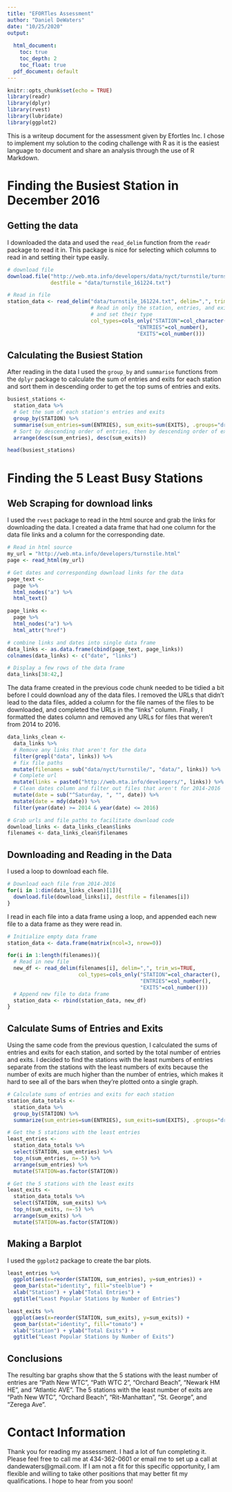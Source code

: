 ```yaml
---
title: "EFORTles Assessment"
author: "Daniel DeWaters"
date: "10/25/2020"
output:
  
  html_document:
    toc: true
    toc_depth: 2
    toc_float: true
  pdf_document: default
---
```


```r
knitr::opts_chunk$set(echo = TRUE)
library(readr)
library(dplyr)
library(rvest)
library(lubridate)
library(ggplot2)
```

This is a writeup document for the assessment given by Efortles Inc. I chose to implement my solution to the coding challenge with R as it is the easiest language to document and share an analysis through the use of R Markdown.

# Finding the Busiest Station in December 2016
## Getting the data

I downloaded the data and used the `read_delim` function from the `readr` package to read it in. This package is nice for selecting which columns to read in and setting their type easily.

```r
# download file
download.file("http://web.mta.info/developers/data/nyct/turnstile/turnstile_161224.txt",
              destfile = "data/turnstile_161224.txt")

# Read in file
station_data <- read_delim("data/turnstile_161224.txt", delim=",", trim_ws=TRUE,
                           # Read in only the station, entries, and exits columns,
                           # and set their type
                           col_types=cols_only("STATION"=col_character(),
                                          "ENTRIES"=col_number(),
                                          "EXITS"=col_number()))
```

## Calculating the Busiest Station

After reading in the data I used the `group_by` and `summarise` functions from the `dplyr` package to calculate the sum of entries and exits for each station and sort them in descending order to get the top sums of entries and exits.

```r
busiest_stations <-
  station_data %>%
  # Get the sum of each station's entries and exits
  group_by(STATION) %>%
  summarise(sum_entries=sum(ENTRIES), sum_exits=sum(EXITS), .groups="drop") %>%
  # Sort by descending order of entries, then by descending order of exits
  arrange(desc(sum_entries), desc(sum_exits))

head(busiest_stations)
```

# Finding the 5 Least Busy Stations

## Web Scraping for download links

I used the `rvest` package to read in the html source and grab the links for downloading the data. I created a data frame that had one column for the data file links and a column for the corresponding date.

```r
# Read in html source
my_url = "http://web.mta.info/developers/turnstile.html"
page <- read_html(my_url)

# Get dates and corresponding download links for the data
page_text <- 
  page %>%
  html_nodes("a") %>% 
  html_text()

page_links <-
  page %>% 
  html_nodes("a") %>% 
  html_attr("href")

# combine links and dates into single data frame
data_links <- as.data.frame(cbind(page_text, page_links))
colnames(data_links) <- c("date", "links")

# Display a few rows of the data frame
data_links[38:42,]
```

The data frame created in the previous code chunk needed to be tidied a bit before I could download any of the data files. I removed the URLs that didn't lead to the data files, added a column for the file names of the files to be downloaded, and completed the URLs in the "links" column. Finally, I formatted the dates column and removed any URLs for files that weren't from 2014 to 2016.

```r
data_links_clean <-
  data_links %>% 
  # Remove any links that aren't for the data
  filter(grepl("data", links)) %>%
  # fix file paths
  mutate(filenames = sub("data/nyct/turnstile/", "data/", links)) %>%
  # Complete url
  mutate(links = paste0("http://web.mta.info/developers/", links)) %>% 
  # Clean dates column and filter out files that aren't for 2014-2016
  mutate(date = sub("^Saturday, ", "", date)) %>% 
  mutate(date = mdy(date)) %>% 
  filter(year(date) >= 2014 & year(date) <= 2016)

# Grab urls and file paths to facilitate download code
download_links <- data_links_clean$links
filenames <- data_links_clean$filenames
```

## Downloading and Reading in the Data

I used a loop to download each file.

```r

# Download each file from 2014-2016
for(i in 1:dim(data_links_clean)[1]){
  download.file(download_links[i], destfile = filenames[i])
}
```

I read in each file into a data frame using a loop, and appended each new file to a data frame as they were read in.

```r
# Initialize empty data frame
station_data <- data.frame(matrix(ncol=3, nrow=0))

for(i in 1:length(filenames)){
  # Read in new file
  new_df <- read_delim(filenames[i], delim=",", trim_ws=TRUE,
                       col_types=cols_only("STATION"=col_character(),
                                           "ENTRIES"=col_number(),
                                           "EXITS"=col_number()))
  # Append new file to data frame
  station_data <- rbind(station_data, new_df)
}

```

## Calculate Sums of Entries and Exits

Using the same code from the previous question, I calculated the sums of entries and exits for each station, and sorted by the total number of entries and exits. I decided to find the stations with the least numbers of entries separate from the stations with the least numbers of exits because the number of exits are much higher than the number of entries, which makes it hard to see all of the bars when they're plotted onto a single graph.

```r
# Calculate sums of entries and exits for each station
station_data_totals <-
  station_data %>%
  group_by(STATION) %>% 
  summarize(sum_entries=sum(ENTRIES), sum_exits=sum(EXITS), .groups="drop")

# Get the 5 stations with the least entries
least_entries <-
  station_data_totals %>%
  select(STATION, sum_entries) %>% 
  top_n(sum_entries, n=-5) %>% 
  arrange(sum_entries) %>% 
  mutate(STATION=as.factor(STATION))

# Get the 5 stations with the least exits
least_exits <-
  station_data_totals %>%
  select(STATION, sum_exits) %>% 
  top_n(sum_exits, n=-5) %>% 
  arrange(sum_exits) %>% 
  mutate(STATION=as.factor(STATION))
```

## Making a Barplot

I used the `ggplot2` package to create the bar plots. 

```r
least_entries %>% 
  ggplot(aes(x=reorder(STATION, sum_entries), y=sum_entries)) +
  geom_bar(stat="identity", fill="steelblue") +
  xlab("Station") + ylab("Total Entries") +
  ggtitle("Least Popular Stations by Number of Entries")

least_exits %>% 
  ggplot(aes(x=reorder(STATION, sum_exits), y=sum_exits)) +
  geom_bar(stat="identity", fill="tomato") +
  xlab("Station") + ylab("Total Exits") +
  ggtitle("Least Popular Stations by Number of Exits")
```

## Conclusions

The resulting bar graphs show that the 5 stations with the least number of entries are "Path New WTC", "Path WTC 2", "Orchard Beach", "Newark HM HE", and "Atlantic AVE". The 5 stations with the least number of exits are "Path New WTC", "Orchard Beach", "Rit-Manhattan", "St. George", and "Zerega Ave".

# Contact Information

Thank you for reading my assessment. I had a lot of fun completing it. Please feel free to call me at 434-362-0601 or email me to set up a call at dandewaters@gmail.com. If I am not a fit for this specific opportunity, I am flexible and willing to take other positions that may better fit my qualifications. I hope to hear from you soon!








